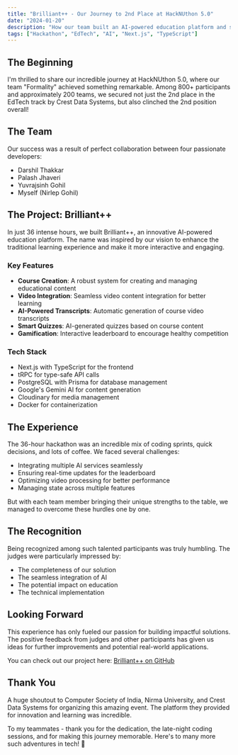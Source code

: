 ```yaml
---
title: "Brilliant++ - Our Journey to 2nd Place at HackNUthon 5.0"
date: "2024-01-20"
description: "How our team built an AI-powered education platform and secured 2nd place overall at HackNUthon 5.0"
tags: ["Hackathon", "EdTech", "AI", "Next.js", "TypeScript"]
---
```


## The Beginning

I'm thrilled to share our incredible journey at HackNUthon 5.0, where our team "Formality" achieved something remarkable. Among 800+ participants and approximately 200 teams, we secured not just the 2nd place in the EdTech track by Crest Data Systems, but also clinched the 2nd position overall!

## The Team

Our success was a result of perfect collaboration between four passionate developers:
- Darshil Thakkar
- Palash Jhaveri
- Yuvrajsinh Gohil
- Myself (Nirlep Gohil)

## The Project: Brilliant++

In just 36 intense hours, we built Brilliant++, an innovative AI-powered education platform. The name was inspired by our vision to enhance the traditional learning experience and make it more interactive and engaging.

### Key Features
- **Course Creation**: A robust system for creating and managing educational content
- **Video Integration**: Seamless video content integration for better learning
- **AI-Powered Transcripts**: Automatic generation of course video transcripts
- **Smart Quizzes**: AI-generated quizzes based on course content
- **Gamification**: Interactive leaderboard to encourage healthy competition

### Tech Stack
- Next.js with TypeScript for the frontend
- tRPC for type-safe API calls
- PostgreSQL with Prisma for database management
- Google's Gemini AI for content generation
- Cloudinary for media management
- Docker for containerization

## The Experience

The 36-hour hackathon was an incredible mix of coding sprints, quick decisions, and lots of coffee. We faced several challenges:
- Integrating multiple AI services seamlessly
- Ensuring real-time updates for the leaderboard
- Optimizing video processing for better performance
- Managing state across multiple features

But with each team member bringing their unique strengths to the table, we managed to overcome these hurdles one by one.

## The Recognition

Being recognized among such talented participants was truly humbling. The judges were particularly impressed by:
- The completeness of our solution
- The seamless integration of AI
- The potential impact on education
- The technical implementation

## Looking Forward

This experience has only fueled our passion for building impactful solutions. The positive feedback from judges and other participants has given us ideas for further improvements and potential real-world applications.

You can check out our project here: [Brilliant++ on GitHub](https://github.com/nirlep5252/brilliant-plus-plus)

## Thank You

A huge shoutout to Computer Society of India, Nirma University, and Crest Data Systems for organizing this amazing event. The platform they provided for innovation and learning was incredible.

To my teammates - thank you for the dedication, the late-night coding sessions, and for making this journey memorable. Here's to many more such adventures in tech! 🚀 